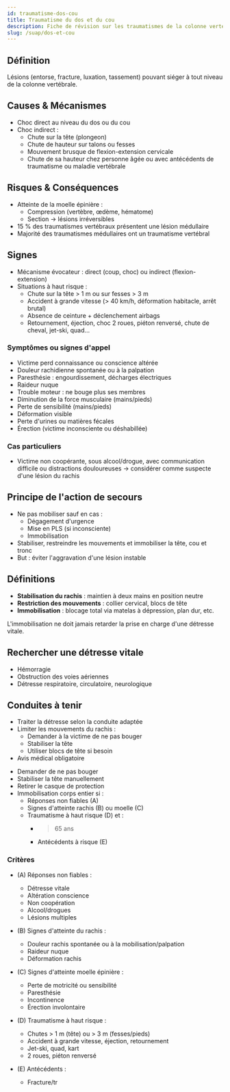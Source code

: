 ---
id: traumatisme-dos-cou
title: Traumatisme du dos et du cou
description: Fiche de révision sur les traumatismes de la colonne vertébrale
slug: /suap/dos-et-cou
---


## Définition

Lésions (entorse, fracture, luxation, tassement) pouvant siéger à tout niveau de la colonne vertébrale.

## Causes & Mécanismes

- Choc direct au niveau du dos ou du cou
- Choc indirect :
  - Chute sur la tête (plongeon)
  - Chute de hauteur sur talons ou fesses
  - Mouvement brusque de flexion-extension cervicale
  - Chute de sa hauteur chez personne âgée ou avec antécédents de traumatisme ou maladie vertébrale

## Risques & Conséquences

- Atteinte de la moelle épinière :
  - Compression (vertèbre, œdème, hématome)
  - Section → lésions irréversibles
- 15 % des traumatismes vertébraux présentent une lésion médullaire
- Majorité des traumatismes médullaires ont un traumatisme vertébral

## Signes

- Mécanisme évocateur : direct (coup, choc) ou indirect (flexion-extension)
- Situations à haut risque :
  - Chute sur la tête > 1 m ou sur fesses > 3 m
  - Accident à grande vitesse (> 40 km/h, déformation habitacle, arrêt brutal)
  - Absence de ceinture + déclenchement airbags
  - Retournement, éjection, choc 2 roues, piéton renversé, chute de cheval, jet-ski, quad…

### Symptômes ou signes d'appel

- Victime perd connaissance ou conscience altérée
- Douleur rachidienne spontanée ou à la palpation
- Paresthésie : engourdissement, décharges électriques
- Raideur nuque
- Trouble moteur : ne bouge plus ses membres
- Diminution de la force musculaire (mains/pieds)
- Perte de sensibilité (mains/pieds)
- Déformation visible
- Perte d'urines ou matières fécales
- Érection (victime inconsciente ou déshabillée)

### Cas particuliers

- Victime non coopérante, sous alcool/drogue, avec communication difficile ou distractions douloureuses → considérer comme suspecte d'une lésion du rachis

## Principe de l'action de secours

- Ne pas mobiliser sauf en cas :
  - Dégagement d'urgence
  - Mise en PLS (si inconsciente)
  - Immobilisation
- Stabiliser, restreindre les mouvements et immobiliser la tête, cou et tronc
- But : éviter l'aggravation d'une lésion instable

## Définitions

- **Stabilisation du rachis** : maintien à deux mains en position neutre
- **Restriction des mouvements** : collier cervical, blocs de tête
- **Immobilisation** : blocage total via matelas à dépression, plan dur, etc.

<Admonition type="danger">
L'immobilisation ne doit jamais retarder la prise en charge d'une détresse vitale.
</Admonition>

## Rechercher une détresse vitale

- Hémorragie
- Obstruction des voies aériennes
- Détresse respiratoire, circulatoire, neurologique

## Conduites à tenir

<Tabs>
  <TabItem value="détresse" label="Victime avec détresse vitale">

  - Traiter la détresse selon la conduite adaptée
  - Limiter les mouvements du rachis :
    - Demander à la victime de ne pas bouger
    - Stabiliser la tête
    - Utiliser blocs de tête si besoin
  - Avis médical obligatoire

  </TabItem>

  <TabItem value="pas-détresse" label="Victime sans détresse vitale">

  - Demander de ne pas bouger
  - Stabiliser la tête manuellement
  - Retirer le casque de protection
  - Immobilisation corps entier si :
    - Réponses non fiables (A)
    - Signes d'atteinte rachis (B) ou moelle (C)
    - Traumatisme à haut risque (D) et :
      - > 65 ans
      - Antécédents à risque (E)

  </TabItem>
</Tabs>

### Critères

- (A) Réponses non fiables :
  - Détresse vitale
  - Altération conscience
  - Non coopération
  - Alcool/drogues
  - Lésions multiples

- (B) Signes d'atteinte du rachis :
  - Douleur rachis spontanée ou à la mobilisation/palpation
  - Raideur nuque
  - Déformation rachis

- (C) Signes d'atteinte moelle épinière :
  - Perte de motricité ou sensibilité
  - Paresthésie
  - Incontinence
  - Érection involontaire

- (D) Traumatisme à haut risque :
  - Chutes > 1 m (tête) ou > 3 m (fesses/pieds)
  - Accident à grande vitesse, éjection, retournement
  - Jet-ski, quad, kart
  - 2 roues, piéton renversé

- (E) Antécédents :
  - Fracture/tr
